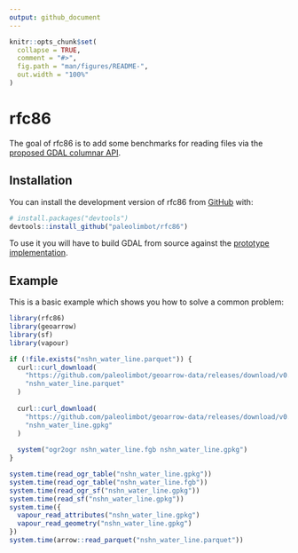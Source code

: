 ```yaml
---
output: github_document
---
```


<!-- README.md is generated from README.Rmd. Please edit that file -->

```r
knitr::opts_chunk$set(
  collapse = TRUE,
  comment = "#>",
  fig.path = "man/figures/README-",
  out.width = "100%"
)
```

# rfc86

<!-- badges: start -->
<!-- badges: end -->

The goal of rfc86 is to add some benchmarks for reading files via the [proposed GDAL columnar API](https://github.com/rouault/gdal/blob/rfc_86/doc/source/development/rfc/rfc86_column_oriented_api.rst).

## Installation

You can install the development version of rfc86 from [GitHub](https://github.com/) with:

``` r
# install.packages("devtools")
devtools::install_github("paleolimbot/rfc86")
```

To use it you will have to build GDAL from source against the [prototype implementation](https://github.com/rouault/gdal/tree/arrow_batch_new).

## Example

This is a basic example which shows you how to solve a common problem:

```r
library(rfc86)
library(geoarrow)
library(sf)
library(vapour)

if (!file.exists("nshn_water_line.parquet")) {
  curl::curl_download(
    "https://github.com/paleolimbot/geoarrow-data/releases/download/v0.0.1/nshn_water_line.parquet",
    "nshn_water_line.parquet"
  )
  
  curl::curl_download(
    "https://github.com/paleolimbot/geoarrow-data/releases/download/v0.0.1/nshn_water_line.gpkg",
    "nshn_water_line.gpkg"
  )
  
  system("ogr2ogr nshn_water_line.fgb nshn_water_line.gpkg")
}

system.time(read_ogr_table("nshn_water_line.gpkg"))
system.time(read_ogr_table("nshn_water_line.fgb"))
system.time(read_ogr_sf("nshn_water_line.gpkg"))
system.time(read_sf("nshn_water_line.gpkg"))
system.time({
  vapour_read_attributes("nshn_water_line.gpkg")
  vapour_read_geometry("nshn_water_line.gpkg")
})
system.time(arrow::read_parquet("nshn_water_line.parquet"))
```
